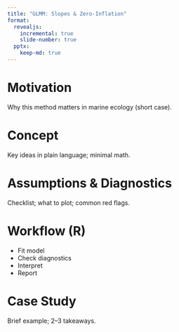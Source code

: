 ```yaml
---
title: "GLMM: Slopes & Zero-Inflation"
format:
  revealjs:
    incremental: true
    slide-number: true
  pptx:
    keep-md: true
---
```


# Motivation
Why this method matters in marine ecology (short case).

# Concept
Key ideas in plain language; minimal math.

# Assumptions & Diagnostics
Checklist; what to plot; common red flags.

# Workflow (R)
- Fit model
- Check diagnostics
- Interpret
- Report

# Case Study
Brief example; 2–3 takeaways.
